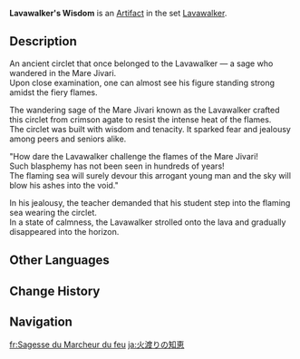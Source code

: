 {{Artifact Infobox
|image = Item Lavawalker's Wisdom.png
|set   = Lavawalker
|piece = Circlet of Logos
}}
{{Description|The circlet of a sage who traversed a sea of fire. It once shone brightly from their ancient silhouette as they stood strong amidst the flames.}}
'''Lavawalker's Wisdom''' is an [[Artifact]] in the set [[Lavawalker]].

==Description==
An ancient circlet that once belonged to the Lavawalker — a sage who wandered in the Mare Jivari.<br />Upon close examination, one can almost see his figure standing strong amidst the fiery flames.

The wandering sage of the Mare Jivari known as the Lavawalker crafted this circlet from crimson agate to resist the intense heat of the flames.<br />The circlet was built with wisdom and tenacity. It sparked fear and jealousy among peers and seniors alike.

"How dare the Lavawalker challenge the flames of the Mare Jivari!<br />Such blasphemy has not been seen in hundreds of years!<br />The flaming sea will surely devour this arrogant young man and the sky will blow his ashes into the void."

In his jealousy, the teacher demanded that his student step into the flaming sea wearing the circlet.<br />In a state of calmness, the Lavawalker strolled onto the lava and gradually disappeared into the horizon.

==Other Languages==
{{Other Languages
|en      = Lavawalker's Wisdom
|zhs     = 渡火者的智慧
|zhs_rm  = Dù Huǒ Zhě de Zhìhuì
|zht     = 渡火者的智慧
|zht_rm  = Dù Huǒ Zhě de Zhìhuì
|zh_tl   = Fire Walker's Wisdom
|ja      = 火渡りの知恵
|ja_rm   = Hiwatari no Chie
|ja_tl   = Fire Walker's Wisdom
|ko      = 불 위를 걷는 자의 지혜
|ko_rm   = Bul Wi-reul Geonneun Ja-ui Jihye
|ko_tl   = Wisdom of Fire Walker
|es      = Sabiduría del Corredor de Lava
|es_tl   = Wisdom of the Lava Runner
|fr      = Sagesse du Marcheur du feu
|fr_tl   = Wisdom of the Fire Walker
|ru      = Мудрость ступающего по лаве
|ru_tl   = Lavawalker's Wisdom
|th      = Wisdom of Lavawalker
|th_rm   = 
|th_tl   = 
|vi      = Trí Tuệ Người Vượt Lửa
|vi_tl   = 
|de      = Vernunft des Lavaläufers
|de_tl   = Rationality of the Lavarunner
|id      = Lavawalker's Wisdom
|pt      = Sabedoria do Corredor de Lava
|pt_tl   = 
|tr      = Lavdagezenin Bilgeliği
|tr_tl   = 
|it      = Saggezza dell'Attraversafuochi
|it_tl   = 
}}

==Change History==
{{Change History|1.0}}

==Navigation==
{{Artifact Set Navbox|Lavawalker}}

[[fr:Sagesse du Marcheur du feu]]
[[ja:火渡りの知恵]]